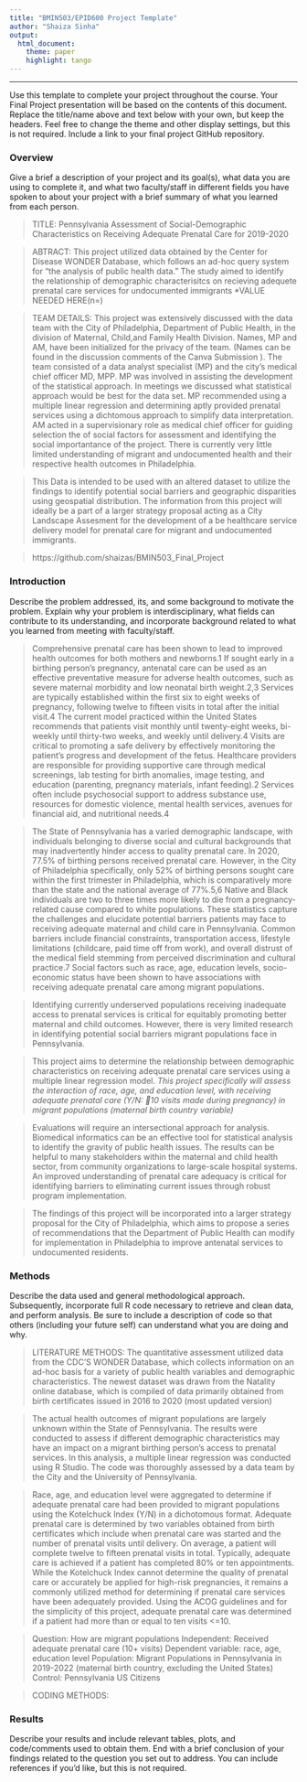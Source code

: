 ```yaml
---
title: "BMIN503/EPID600 Project Template"
author: "Shaiza Sinha"
output: 
  html_document:
    theme: paper 
    highlight: tango
---
```



***
Use this template to complete your project throughout the course. Your Final Project presentation will be based on the contents of this document. Replace the title/name above and text below with your own, but keep the headers. Feel free to change the theme and other display settings, but this is not required. Include a link to your final project GitHub repository.


### Overview
Give a brief a description of your project and its goal(s), what data you are using to complete it, and what two faculty/staff in different fields you have spoken to about your project with a brief summary of what you learned from each person. 

>TITLE: Pennsylvania Assessment of Social-Demographic Characteristics on Receiving Adequate Prenatal Care for 2019-2020

> ABTRACT: This project utilized data obtained by the Center for Disease WONDER Database, which follows an ad-hoc query system for "the analysis of public health data." The study aimed to identify the relationship of demographic characterisitcs on recieving adequete prenatal care services for undocumented immigrants *VALUE NEEDED HERE(n=)

>TEAM DETAILS: This project was extensively discussed with the data team  with the City of Philadelphia, Department of Public Health, in the division of Maternal, Child,and  Family Health Division. Names, MP and AM, have been initialized for the privacy of the team. (Names can be found in the discussion comments of the Canva Submission ). The team consisted of a data analyst specialist (MP) and the city's medical chief officer MD, MPP. MP was involved in assisting the development of the statistical approach. In meetings we discussed what statistical approach would be best for the data set. MP recommended using a multiple linear regression and determining aptly provided prenatal services using a dichtomous approach to simplify data interpretation. AM acted in a supervisionary role as medical chief officer for guiding selection the of social factors for assessment and identifying the social importantance of the project. There is currently  very little limited understanding of migrant and undocumented health and their respective health outcomes in Philadelphia.

>This Data is intended to be used with an altered dataset to utilize the findings to identify potential social barriers and geographic disparities using geospatial distribution. The information from this project will ideally be a part of  a larger strategy proposal acting as a City Landscape Assesment for the development of a be healthcare service delivery model for prenatal care for migrant and undocumented immigrants. 


>https://github.com/shaizas/BMIN503_Final_Project

### Introduction 
Describe the problem addressed, its, and some background to motivate the problem. Explain why your problem is interdisciplinary, what fields can contribute to its understanding, and incorporate background related to what you learned from meeting with faculty/staff.

>Comprehensive prenatal care has been shown to lead to improved health outcomes for both mothers and newborns.1 If sought early in a birthing person’s pregnancy, antenatal care can be used as an effective preventative measure for adverse health outcomes, such as severe maternal morbidity and low neonatal birth weight.2,3 Services are typically established within the first six to eight weeks of pregnancy, following twelve to fifteen visits in total after the initial visit.4 The current model practiced within the United States recommends that patients visit monthly until twenty-eight weeks, bi-weekly until thirty-two weeks, and weekly until delivery.4 Visits are critical to promoting a safe delivery by effectively monitoring the patient's progress and development of the fetus. Healthcare providers are responsible for providing supportive care through medical screenings, lab testing for birth anomalies, image testing, and education (parenting, pregnancy materials, infant feeding).2 Services often include psychosocial support to address substance use, resources for domestic violence, mental health services, avenues for financial aid, and nutritional needs.4

>The State of Pennsylvania has a varied demographic landscape, with individuals belonging to diverse social and cultural backgrounds that may inadvertently hinder access to quality prenatal care. In 2020, 77.5% of birthing persons received prenatal care. However, in the City of Philadelphia specifically, only 52% of birthing persons sought care within the first trimester in Philadelphia, which is comparatively more than the state and the national average of 77%.5,6 Native and Black individuals are two to three times more likely to die from a pregnancy-related cause compared to white populations. These statistics capture the challenges and elucidate potential barriers patients may face to receiving adequate maternal and child care in Pennsylvania.  Common barriers include financial constraints, transportation access, lifestyle limitations (childcare, paid time off from work), and overall distrust of the medical field stemming from perceived discrimination and cultural practice.7 Social factors such as race, age, education levels, socio-economic status have been shown to have associations with receiving adequate prenatal care among migrant populations.  

> Identifying currently underserved populations receiving inadequate access to prenatal services is critical for equitably promoting better maternal and child outcomes. However, there is very limited research in identifying potential social barriers migrant populations face in Pennsylvania.

>This project aims to determine the relationship between demographic characteristics on receiving adequate prenatal care services using a multiple linear regression model.  *This project specifically will assess the interaction of race, age, and education level, with receiving adequate prenatal care (Y/N: 10 visits made during pregnancy) in migrant populations (maternal birth country variable) * 

>Evaluations will require an intersectional approach for analysis. Biomedical informatics can be an effective tool for statistical analysis to identify the gravity of public health issues. The results can be helpful to many stakeholders within the maternal and child health sector, from community organizations to large-scale hospital systems. An improved understanding of prenatal care adequacy is critical for identifying barriers to eliminating current issues through robust program implementation. 

>The findings of this project will be incorporated into a larger strategy proposal for the City of Philadelphia, which aims to propose a series of recommendations that the Department of Public Health can modify for implementation in Philadelphia to improve antenatal services to undocumented residents. 

### Methods
Describe the data used and general methodological approach. Subsequently, incorporate full R code necessary to retrieve and clean data, and perform analysis. Be sure to include a description of code so that others (including your future self) can understand what you are doing and why. 

>LITERATURE METHODS: The quantitative assessment utilized data from the CDC’S WONDER Database, which collects information on an ad-hoc basis for a variety of public health variables and demographic characteristics. The newest dataset was drawn from the Natality online database, which is compiled of data primarily obtained from birth certificates issued in 2016 to 2020 (most updated version) 

>The actual health outcomes of migrant populations are largely unknown within the State of Pennsylvania. The results were conducted to assess if different demographic characteristics may have an impact on a migrant birthing person’s access to prenatal services.  In this analysis, a multiple linear regression was conducted using R Studio. The code was thoroughly assessed by a data team by the City and the University of Pennsylvania. 

>Race, age, and education level were aggregated to determine if adequate prenatal care had been provided to migrant populations using the Kotelchuck Index (Y/N) in a dichotomous format. Adequate prenatal care is determined by two variables obtained from birth certificates which include when prenatal care was started and the number of prenatal visits until delivery. On average, a patient will complete twelve to fifteen prenatal visits in total. Typically, adequate care is achieved if a patient has completed 80% or ten appointments. While the Kotelchuck Index cannot determine the quality of prenatal care or accurately be applied for high-risk pregnancies, it remains a commonly utilized method for determining if prenatal care services have been adequately provided. Using the ACOG guidelines and for the simplicity of this project, adequate prenatal care was determined if a patient had more than or equal to ten visits <=10. 

>Question: How are migrant populations
>Independent: Received adequate prenatal care (10+ visits)
>Dependent variable: race, age, education level
>Population: Migrant Populations in Pennsylvania in 2019-2022 (maternal birth country, excluding the United States)
>Control: Pennsylvania US Citizens

>CODING METHODS: 


### Results
Describe your results and include relevant tables, plots, and code/comments used to obtain them. End with a brief conclusion of your findings related to the question you set out to address. You can include references if you'd like, but this is not required.
